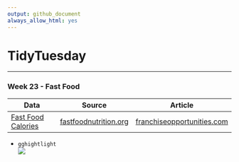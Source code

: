 ```yaml
---
output: github_document
always_allow_html: yes
---
```

# TidyTuesday  

***  
### Week 23 - Fast Food              
|	Data| Source |Article |
|----|----|----|
[Fast Food Calories](https://github.com/rfordatascience/tidytuesday/tree/master/data/2018-09-04) | [fastfoodnutrition.org](https://fastfoodnutrition.org/) | [franchiseopportunities.com](https://www.franchiseopportunities.com/blog/general-franchise-information/fast-food-calorie-comparison-charts)|

*  `gghightlight`  
![](https://raw.githubusercontent.com/ChuliangXiao/tidytuesday/master/Week23/cat4.png) 
